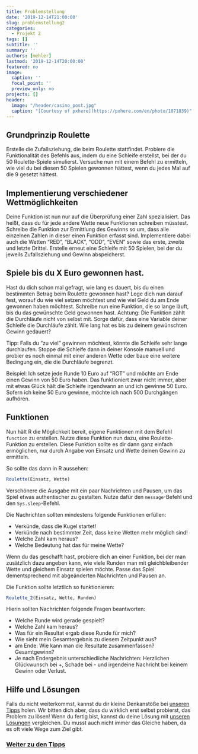 ---
title: Problemstellung
date: '2019-12-14T21:00:00'
slug: problemstellung2
categories:
  - Projekt 2
tags: []
subtitle: ''
summary: ''
authors: [mehler]
lastmod: '2019-12-14T20:00:00'
featured: no
image:
  caption: ''
  focal_point: ''
  preview_only: no
projects: []
header:
  image: "/header/casino_post.jpg"
  caption: "[Courtesy of pxhere](https://pxhere.com/en/photo/1071839)"
---

## Grundprinzip Roulette

Erstelle die Zufallsziehung, die beim Roulette stattfindet. Probiere die Funktionalität des Befehls aus, indem du eine Schleife erstellst, bei der du 50 Roulette-Spiele simulierst. Versuche nun mit einem Befehl zu ermitteln, wie viel du bei diesen 50 Spielen gewonnen hättest, wenn du jedes Mal auf die 9 gesetzt hättest.

## Implementierung verschiedener Wettmöglichkeiten

Deine Funktion ist nun nur auf die Überprüfung einer Zahl spezialisiert. Das heißt, dass du für jede andere Wette neue Funktionen schreiben müsstest. Schreibe die Funktion zur Ermittlung des Gewinns so um, dass alle einzelnen Zahlen in dieser einen Funktion erfasst sind. Implementiere dabei auch die Wetten "RED", "BLACK", "ODD", "EVEN" sowie das erste, zweite und letzte Drittel. Erstelle erneut eine Schleife mit 50 Spielen, bei der du jeweils Zufallsziehung und Gewinn abspeicherst.

## Spiele bis du X Euro gewonnen hast.
<p>
Hast du dich schon mal gefragt, wie lang es dauert, bis du einen bestimmten Betrag beim Roulette gewonnen hast? Lege dich nun darauf fest, worauf du wie viel setzen möchtest und wie viel Geld du am Ende gewonnen haben möchtest. Schreibe nun eine Funktion, die so lange läuft, bis du das gewünschte Geld gewonnen hast.
Achtung: Die Funktion zählt die Durchläufe nicht von selbst mit. Sorge dafür, dass eine Variable deiner Schleife die Durchläufe zählt. Wie lang hat es bis zu deinem gewünschten Gewinn gedauert?
</p>
Tipp: Falls du "zu viel" gewinnen möchtest, könnte die Schleife sehr lange durchlaufen. Stoppe die Schleife dann in deiner Konsole manuell und probier es noch einmal mit einer anderen Wette oder baue eine weitere Bedingung ein, die die Durchläufe begrenzt.

Beispiel: Ich setze jede Runde 10 Euro auf "ROT" und möchte am Ende einen Gewinn von 50 Euro haben. Das funktioniert zwar nicht immer, aber mit etwas Glück hält die Schleife irgendwann an und ich gewinne 50 Euro. Sofern ich keine 50 Euro gewinne, möchte ich nach 500 Durchgängen aufhören.

## Funktionen

Nun hält R die Möglichkeit bereit, eigene Funktionen mit dem Befehl `function` zu erstellen. Nutze diese Funktion nun dazu, eine Roulette-Funktion zu erstellen. Diese Funktion sollte es dir dann ganz einfach ermöglichen, nur durch Angabe von Einsatz und Wette deinen Gewinn zu ermitteln.

So sollte das dann in R aussehen:

```{r, eval=FALSE}
Roulette(Einsatz, Wette)
```

Verschönere die Ausgabe mit ein paar Nachrichten und Pausen, um das Spiel etwas authentischer zu gestalten. Nutze dafür den `message`-Befehl und den `Sys.sleep`-Befehl.

Die Nachrichten sollten mindestens folgende Funktionen erfüllen:

- Verkünde, dass die Kugel startet!
- Verkünde nach bestimmter Zeit, dass keine Wetten mehr möglich sind!
- Welche Zahl kam heraus?
- Welche Bedeutung hat das für meine Wette?

Wenn du das geschafft hast, probiere dich an einer Funktion, bei der man zusätzlich dazu angeben kann, wie viele Runden man mit gleichbleibender Wette und gleichem Einsatz spielen möchte. Passe das Spiel dementsprechend mit abgeänderten Nachrichten und Pausen an.

Die Funktion sollte letztlich so funktionieren:

```{r, eval=FALSE}
Roulette_2(Einsatz, Wette, Runden)
```

Hierin sollten Nachrichten folgende Fragen beantworten:

- Welche Runde wird gerade gespielt?
- Welche Zahl kam heraus?
- Was für ein Resultat ergab diese Runde für mich?
- Wie sieht mein Gesamtergebnis zu diesem Zeitpunkt aus?
- am Ende: Wie kann man die Resultate zusammenfassen? Gesamtgewinn?
- Je nach Endergebnis unterschiedliche Nachrichten: Herzlichen Glückwunsch bei +, Schade bei - und irgendeine Nachricht bei keinem Gewinn oder Verlust.

## Hilfe und Lösungen

Falls du nicht weiterkommst, kannst du dir kleine Denkanstöße bei [unseren Tipps](/post/tipps2/) holen. Wir bitten dich aber, dass du wirklich erst selbst probierst, das Problem zu lösen! Wenn du fertig bist, kannst du deine Lösung mit [unseren Lösungen](/post/loesungen2) vergleichen. Du musst auch nicht immer das Gleiche haben, da es oft viele Wege zum Ziel gibt.

### [Weiter zu den Tipps](/post/tipps2)
